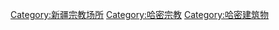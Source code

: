 [[Category:新疆宗教场所|Category:新疆宗教场所]]
[[Category:哈密宗教|Category:哈密宗教]]
[[Category:哈密建筑物|Category:哈密建筑物]]